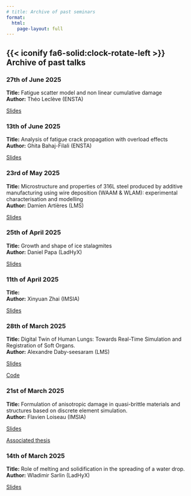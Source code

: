 ```yaml
---
# title: Archive of past seminars
format:
  html:
    page-layout: full
---
```


## {{< iconify fa6-solid:clock-rotate-left >}} &nbsp; Archive of past talks


::::: {.talk-card}
### 27th of June 2025

**Title:** Fatigue scatter model and non linear cumulative damage
 <br>
**Author:** Théo Leclève (ENSTA)

::: {.button}
[<iconify-icon icon="fa-solid:chalkboard" aria-label="Slides"></iconify-icon> Slides](internal_seminars/Resources/Documents/Presentations/2025/20250627_Lecleve.pdf){.button target="_blank"}
:::

:::::


::::: {.talk-card}
### 13th of June 2025

**Title:** Analysis of fatigue crack propagation with overload effects
 <br>
**Author:** Ghita Bahaj-Filali (ENSTA)

::: {.button}
[<iconify-icon icon="fa-solid:chalkboard" aria-label="Slides"></iconify-icon> Slides](https://polemecanique.github.io/internal_seminars/Resources/Documents/Presentations/2025/TODO){.button target="_blank"}


:::

:::::


::::: {.talk-card}
### 23rd of May 2025

**Title:** Microstructure and properties of 316L steel produced by additive manufacturing using wire deposition (WAAM & WLAM): experimental characterisation and modelling
 <br>
**Author:** Damien Artières (LMS)

::: {.button}
[<iconify-icon icon="fa-solid:chalkboard" aria-label="Slides"></iconify-icon> Slides](https://polemecanique.github.io/internal_seminars/Resources/Documents/Presentations/2025/20250523-Artieres.pdf){.button target="_blank"}


:::

:::::


::::: {.talk-card}
### 25th of April 2025

**Title:** Growth and shape of ice stalagmites
 <br>
**Author:** Daniel Papa (LadHyX)

::: {.button}
[<iconify-icon icon="fa-solid:chalkboard" aria-label="Slides"></iconify-icon> Slides](https://seminaris.polytechnique.fr/share/s/F339pkwB3aF7WZJ){.button target="_blank"}


:::

:::::


::::: {.talk-card}
### 11th of April 2025

**Title:** 
 <br>
**Author:** Xinyuan Zhai (IMSIA)

::: {.button}
[<iconify-icon icon="fa-solid:chalkboard" aria-label="Slides"></iconify-icon> Slides](https://polemecanique.github.io/internal_seminars/Resources/Documents/Presentations/2025/TODO){.button target="_blank"}


:::

:::::



::::: {.talk-card}
### 28th of March 2025

**Title:** Digital Twin of Human Lungs: Towards Real-Time Simulation and Registration of Soft Organs.
 <br>
**Author:** Alexandre Daby-seesaram (LMS)

::: {.button}
[<iconify-icon icon="fa-solid:chalkboard" aria-label="Slides"></iconify-icon> Slides](https://polemecanique.github.io/internal_seminars/Resources/Documents/Presentations/2025/20250328-daby/main.html){.button target="_blank"}

[<iconify-icon icon="fa-solid:code" aria-label="Associated thesis"></iconify-icon> Code](https://pypi.org/project/NeuROM-Py/){.button target="_blank"}
:::
:::::


::::: {.talk-card}
### 21st of March 2025

**Title:** Formulation of anisotropic damage in quasi-brittle materials and structures based on discrete element simulation.
 <br>
**Author:** Flavien Loiseau (IMSIA)

::: {.button}
[<iconify-icon icon="fa-solid:chalkboard" aria-label="Slides"></iconify-icon> Slides](https://floiseau.github.io/resources/documents/PhD_Defense.pdf){.button target="_blank"}

[<iconify-icon icon="fa-solid:book" aria-label="Associated thesis"></iconify-icon> Associated thesis](https://theses.hal.science/tel-04602381){.button target="_blank"}
:::
:::::

::::: {.talk-card}
### 14th of March 2025

**Title:** Role of melting and solidification in the spreading of a water drop. <br>
**Author:** Wladimir Sarlin (LadHyX)

::: {.button}
[<iconify-icon icon="fa-solid:chalkboard" aria-label="Slides"></iconify-icon> Slides](https://seminaris.polytechnique.fr/share/s/tK5J9TMtKF3iHPP){.button target="_blank"}
:::
:::::
